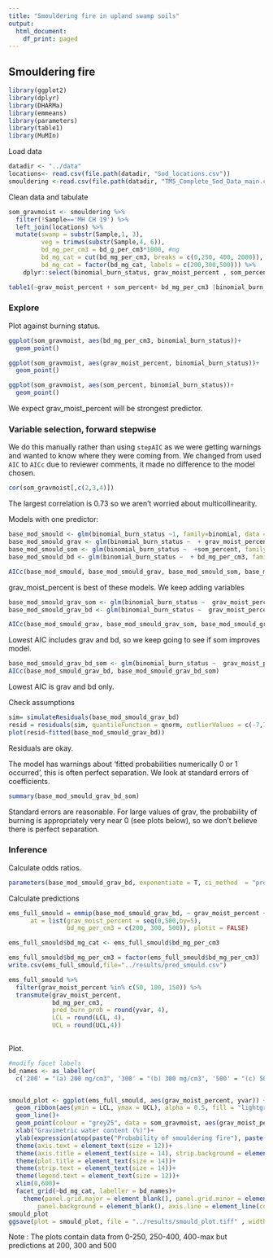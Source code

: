 ```yaml
---
title: "Smouldering fire in upland swamp soils"
output:
  html_document:
    df_print: paged
---
```


## Smouldering fire

```r
library(ggplot2)
library(dplyr)
library(DHARMa)
library(emmeans)
library(parameters)
library(table1)
library(MuMIn)
```


Load data

```r
datadir <- "../data"
locations<- read.csv(file.path(datadir, "Sod_locations.csv"))
smouldering <-read.csv(file.path(datadir, "TM5_Complete_Sod_Data_main.csv"))

```


Clean data and tabulate

```r
som_gravmoist <- smouldering %>% 
  filter(!Sample=='MH CH 19') %>% 
  left_join(locations) %>% 
  mutate(swamp = substr(Sample,1, 3),
         veg = trimws(substr(Sample,4, 6)),
         bd_mg_per_cm3 = bd_g_per_cm3*1000, #mg
         bd_mg_cat = cut(bd_mg_per_cm3, breaks = c(0,250, 400, 2000)),
         bd_mg_cat = factor(bd_mg_cat, labels = c(200,300,500))) %>% 
    dplyr::select(binomial_burn_status, grav_moist_percent , som_percent, bd_mg_per_cm3, swamp, veg, lat, long, bd_mg_cat) 

table1(~grav_moist_percent + som_percent+ bd_mg_per_cm3 |binomial_burn_status, data = som_gravmoist)
```


### Explore

Plot against burning status.

```r
ggplot(som_gravmoist, aes(bd_mg_per_cm3, binomial_burn_status))+
  geom_point()

ggplot(som_gravmoist, aes(grav_moist_percent, binomial_burn_status))+
  geom_point()

ggplot(som_gravmoist, aes(som_percent, binomial_burn_status))+
  geom_point()
```
We expect grav_moist_percent will be strongest predictor.

### Variable selection, forward stepwise

We do this manually  rather than using `stepAIC` as we were getting warnings and wanted to know where they were coming from. We changed from used `AIC` to `AICc` due to reviewer comments, it made no difference to the model chosen.

```r
cor(som_gravmoist[,c(2,3,4)])
```
The largest correlation is 0.73 so we aren't worried about multicollinearity.

Models with one predictor:

```r
base_mod_smould <- glm(binomial_burn_status ~1, family=binomial, data = som_gravmoist)
base_mod_smould_grav <- glm(binomial_burn_status ~  + grav_moist_percent, family=binomial, data = som_gravmoist)
base_mod_smould_som <- glm(binomial_burn_status ~  +som_percent, family=binomial, data = som_gravmoist)
base_mod_smould_bd <- glm(binomial_burn_status ~  + bd_mg_per_cm3, family=binomial, data = som_gravmoist)

AICc(base_mod_smould, base_mod_smould_grav, base_mod_smould_som, base_mod_smould_bd)
```

grav_moist_percent is best of these models. We keep adding variables

```r
base_mod_smould_grav_som <- glm(binomial_burn_status ~  grav_moist_percent + som_percent, family=binomial, data = som_gravmoist)
base_mod_smould_grav_bd <- glm(binomial_burn_status ~  grav_moist_percent + bd_mg_per_cm3, family=binomial, data = som_gravmoist)

AICc(base_mod_smould_grav, base_mod_smould_grav_som, base_mod_smould_grav_bd)
```

Lowest AIC includes grav and bd, so we keep going to see if som improves model. 

```r
base_mod_smould_grav_bd_som <- glm(binomial_burn_status ~  grav_moist_percent  +bd_mg_per_cm3+som_percent, family=binomial, data = som_gravmoist)
AICc(base_mod_smould_grav_bd, base_mod_smould_grav_bd_som)

```

Lowest AIC is grav and bd only. 


Check assumptions
```r
sim= simulateResiduals(base_mod_smould_grav_bd)
resid = residuals(sim, quantileFunction = qnorm, outlierValues = c(-7,7))
plot(resid~fitted(base_mod_smould_grav_bd))

```
Residuals are okay. 


The model has warnings about 'fitted probabilities numerically 0 or 1 occurred', this is often perfect separation. We look at standard errors of coefficients. 

```r
summary(base_mod_smould_grav_bd_som)
```
Standard errors are reasonable. For large values of grav, the probability of burning is appropriately very near 0 (see plots below), so we don't believe there is perfect separation. 


### Inference

Calculate odds ratios. 

```r
parameters(base_mod_smould_grav_bd, exponentiate = T, ci_method  = "profile", digits = 4)
```

Calculate predictions

```r
ems_full_smould = emmip(base_mod_smould_grav_bd, ~ grav_moist_percent +  bd_mg_per_cm3, type = "response",  CIs = TRUE,
      at = list(grav_moist_percent = seq(0,500,by=5),
                bd_mg_per_cm3 = c(200, 300, 500)), plotit = FALSE)

ems_full_smould$bd_mg_cat <- ems_full_smould$bd_mg_per_cm3

ems_full_smould$bd_mg_per_cm3 = factor(ems_full_smould$bd_mg_per_cm3)
write.csv(ems_full_smould,file="../results/pred_smould.csv")

ems_full_smould %>% 
  filter(grav_moist_percent %in% c(50, 100, 150)) %>% 
  transmute(grav_moist_percent, 
            bd_mg_per_cm3,
            pred_burn_prob = round(yvar, 4),
            LCL = round(LCL, 4),
            UCL = round(UCL,4)) 
  
```

Plot.

```r
#modify facet labels
bd_names <- as_labeller(
  c('200' = "(a) 200 mg/cm3", '300' = "(b) 300 mg/cm3", '500' = "(c) 500 mg/cm3"))


smould_plot <- ggplot(ems_full_smould, aes(grav_moist_percent, yvar)) +
  geom_ribbon(aes(ymin = LCL, ymax = UCL), alpha = 0.5, fill = "lightgrey")+
  geom_line()+
  geom_point(colour = "grey25", data = som_gravmoist, aes(grav_moist_percent,binomial_burn_status)) +
  xlab("Gravimetric water content (%)")+
  ylab(expression(atop(paste("Probability of smouldering fire"), paste("in swamp substrate (+/-95% CI)"))))+
  theme(axis.text = element_text(size = 12))+
  theme(axis.title = element_text(size = 14), strip.background = element_rect(colour="white", fill="white"))+
  theme(plot.title = element_text(size = 14))+
  theme(strip.text = element_text(size = 14))+
  theme(legend.text = element_text(size = 12))+
  xlim(0,600)+
  facet_grid(~bd_mg_cat, labeller = bd_names)+
    theme(panel.grid.major = element_blank(), panel.grid.minor = element_blank(),
        panel.background = element_blank(), axis.line = element_line(colour = "black"))
smould_plot
ggsave(plot = smould_plot, file = "../results/smould_plot.tiff" , width = 180, height = 100, units = "mm", device = "tiff")
```
Note : The plots contain data from 0-250, 250-400, 400-max but predictions at 200, 300 and 500


